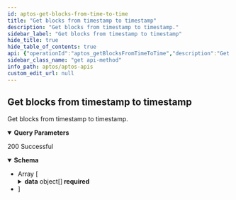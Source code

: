 ```yaml
---
id: aptos-get-blocks-from-time-to-time
title: "Get blocks from timestamp to timestamp"
description: "Get blocks from timestamp to timestamp."
sidebar_label: "Get blocks from timestamp to timestamp"
hide_title: true
hide_table_of_contents: true
api: {"operationId":"aptos_getBlocksFromTimeToTime","description":"Get blocks from timestamp to timestamp.","parameters":[{"name":"limit","required":false,"in":"query","description":"Number of item displayed per page, default: 10","schema":{"type":"number"}},{"name":"offset","required":false,"in":"query","description":"Number of skipped item, default: 0","schema":{"type":"number"}},{"name":"from_time","required":true,"in":"query","description":"From timestamp","schema":{"type":"number"}},{"name":"to_time","required":true,"in":"query","description":"To timestamp","schema":{"type":"number"}}],"responses":{"200":{"description":"200 Successful","content":{"application/json":{"schema":{"type":"array","items":{"type":"object","properties":{"data":{"description":"Blocks","type":"array","items":{"type":"object","properties":{"blockHeight":{"type":"number","example":"53316416","description":"blockHeight"},"blockHash":{"type":"string","example":"0x7e687b87fe8e8d2b8af953035e6aee2b570555720d9dd1344f2dfbd0f9dae93c","description":"blockHash"},"blockTime":{"format":"date-time","type":"string","example":"1970-01-01 08:00:00.000","description":"blockTime"},"timestamp":{"type":"number","example":"1683416298003828","description":"timestamp"},"firstVersion":{"type":"number","example":"136910820","description":"firstVersion"},"lastVersion":{"type":"number","example":"136910820","description":"lastVersion"}},"required":["blockHeight","blockHash","blockTime","timestamp","firstVersion","lastVersion"],"title":"BaseBlockDto"}}},"required":["data"],"title":"ListBlockResponseDto"}}}}}},"tags":["Get blocks"],"security":[{"apiKey":[]}],"method":"get","path":"/v1/block/blockFromTimeToTime","servers":[{"url":"https://aptos-mainnet-api.blocklens.io","description":"Aptos Mainnet Dev Server"}],"securitySchemes":{"bearer":{"scheme":"bearer","bearerFormat":"JWT","type":"http"},"basic":{"type":"http","scheme":"basic"},"apiKey":{"type":"apiKey","name":"X-API-KEY","in":"header"}},"info":{"title":"APTOS APIs","description":"Swagger documentation","version":"1.0.0","contact":{}},"postman":{"name":"Get blocks from timestamp to timestamp","description":{"content":"Get blocks from timestamp to timestamp.","type":"text/plain"},"url":{"path":["v1","block","blockFromTimeToTime"],"host":["{{baseUrl}}"],"query":[{"disabled":false,"description":{"content":"Number of item displayed per page, default: 10","type":"text/plain"},"key":"limit","value":""},{"disabled":false,"description":{"content":"Number of skipped item, default: 0","type":"text/plain"},"key":"offset","value":""},{"disabled":false,"description":{"content":"(Required) From timestamp","type":"text/plain"},"key":"from_time","value":""},{"disabled":false,"description":{"content":"(Required) To timestamp","type":"text/plain"},"key":"to_time","value":""}],"variable":[]},"header":[{"key":"Accept","value":"application/json"}],"method":"GET","auth":{"type":"apikey","apikey":[{"type":"any","value":"X-API-KEY","key":"key"},{"type":"any","value":"<API Key>","key":"value"},{"type":"any","value":"header","key":"in"}]}}}
sidebar_class_name: "get api-method"
info_path: aptos/aptos-apis
custom_edit_url: null
---
```



## Get blocks from timestamp to timestamp



Get blocks from timestamp to timestamp.

<details style={{"marginBottom":"1rem"}} data-collapsed={false} open={true}><summary style={{}}><strong>Query Parameters</strong></summary><div><ul><ParamsItem className={"paramsItem"} param={{"name":"limit","required":false,"in":"query","description":"Number of item displayed per page, default: 10","schema":{"type":"number"}}}></ParamsItem><ParamsItem className={"paramsItem"} param={{"name":"offset","required":false,"in":"query","description":"Number of skipped item, default: 0","schema":{"type":"number"}}}></ParamsItem><ParamsItem className={"paramsItem"} param={{"name":"from_time","required":true,"in":"query","description":"From timestamp","schema":{"type":"number"}}}></ParamsItem><ParamsItem className={"paramsItem"} param={{"name":"to_time","required":true,"in":"query","description":"To timestamp","schema":{"type":"number"}}}></ParamsItem></ul></div></details><div><ApiTabs><TabItem label={"200"} value={"200"}><div>

200 Successful

</div><div><MimeTabs schemaType={"response"}><TabItem label={"application/json"} value={"application/json"}><SchemaTabs><TabItem label={"Schema"} value={"Schema"}><details style={{}} data-collapsed={false} open={true}><summary style={{"textAlign":"left"}}><strong>Schema</strong></summary><div style={{"textAlign":"left","marginLeft":"1rem"}}></div><ul style={{"marginLeft":"1rem"}}><li><div style={{"fontSize":"var(--ifm-code-font-size)","opacity":"0.6","marginLeft":"-.5rem","paddingBottom":".5rem"}}>Array [</div></li><SchemaItem collapsible={true} className={"schemaItem"}><details style={{}}><summary style={{}}><strong>data</strong><span style={{"opacity":"0.6"}}> object[]</span><strong style={{"fontSize":"var(--ifm-code-font-size)","color":"var(--openapi-required)"}}> required</strong></summary><div style={{"marginLeft":"1rem"}}><div style={{"marginTop":".5rem","marginBottom":".5rem"}}>

Blocks

</div><li><div style={{"fontSize":"var(--ifm-code-font-size)","opacity":"0.6","marginLeft":"-.5rem","paddingBottom":".5rem"}}>Array [</div></li><SchemaItem collapsible={false} name={"blockHeight"} required={true} schemaName={"number"} qualifierMessage={undefined} schema={{"type":"number","example":"53316416","description":"blockHeight"}}></SchemaItem><SchemaItem collapsible={false} name={"blockHash"} required={true} schemaName={"string"} qualifierMessage={undefined} schema={{"type":"string","example":"0x7e687b87fe8e8d2b8af953035e6aee2b570555720d9dd1344f2dfbd0f9dae93c","description":"blockHash"}}></SchemaItem><SchemaItem collapsible={false} name={"blockTime"} required={true} schemaName={"date-time"} qualifierMessage={undefined} schema={{"format":"date-time","type":"string","example":"1970-01-01 08:00:00.000","description":"blockTime"}}></SchemaItem><SchemaItem collapsible={false} name={"timestamp"} required={true} schemaName={"number"} qualifierMessage={undefined} schema={{"type":"number","example":"1683416298003828","description":"timestamp"}}></SchemaItem><SchemaItem collapsible={false} name={"firstVersion"} required={true} schemaName={"number"} qualifierMessage={undefined} schema={{"type":"number","example":"136910820","description":"firstVersion"}}></SchemaItem><SchemaItem collapsible={false} name={"lastVersion"} required={true} schemaName={"number"} qualifierMessage={undefined} schema={{"type":"number","example":"136910820","description":"lastVersion"}}></SchemaItem><li><div style={{"fontSize":"var(--ifm-code-font-size)","opacity":"0.6","marginLeft":"-.5rem"}}>]</div></li></div></details></SchemaItem><li><div style={{"fontSize":"var(--ifm-code-font-size)","opacity":"0.6","marginLeft":"-.5rem"}}>]</div></li></ul></details></TabItem><TabItem label={"Example (from schema)"} value={"Example (from schema)"}><ResponseSamples responseExample={"[\n  {\n    \"data\": [\n      {\n        \"blockHeight\": \"53316416\",\n        \"blockHash\": \"0x7e687b87fe8e8d2b8af953035e6aee2b570555720d9dd1344f2dfbd0f9dae93c\",\n        \"blockTime\": \"1970-01-01 08:00:00.000\",\n        \"timestamp\": \"1683416298003828\",\n        \"firstVersion\": \"136910820\",\n        \"lastVersion\": \"136910820\"\n      }\n    ]\n  }\n]"} language={"json"}></ResponseSamples></TabItem></SchemaTabs></TabItem></MimeTabs></div></TabItem></ApiTabs></div>
      